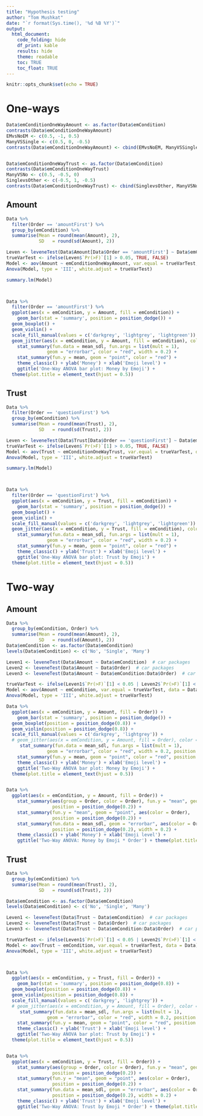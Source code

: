 ```yaml
---
title: "Hypothesis testing"
author: "Tom Mushkat"
date: "`r format(Sys.time(), '%d %B %Y')`"
output:
  html_document:
    code_folding: hide
    df_print: kable
    results: hide
    theme: readable
    toc: TRUE
    toc_float: TRUE
---
```


```r
knitr::opts_chunk$set(echo = TRUE)
```


# One-ways
```r

Data$emConditionOneWayAmount <- as.factor(Data$emCondition)
contrasts(Data$emConditionOneWayAmount)
EMvsNoEM <- c(0.5, -1, 0.5)
ManyVSSingle <- c(0.5, 0, -0.5)
contrasts(Data$emConditionOneWayAmount) <- cbind(EMvsNoEM, ManyVSSingle)


Data$emConditionOneWayTrust <- as.factor(Data$emCondition)
contrasts(Data$emConditionOneWayTrust)
ManyVSNo <- c(0.5, -0.5, 0)
SinglevsOther <- c(-0.5, 1, -0.5)
contrasts(Data$emConditionOneWayTrust) <- cbind(SinglevsOther, ManyVSNo)
```

## Amount
```r
Data %>% 
  filter(Order == 'amountFirst') %>% 
  group_by(emCondition) %>% 
  summarise(Mean = round(mean(Amount), 2),
            SD   = round(sd(Amount), 2))

Leven <- leveneTest(Data$Amount[Data$Order == 'amountFirst'] ~ Data$emConditionOneWayAmount[Data$Order == 'amountFirst'])  # car packages
trueVarTest <- ifelse(Leven$`Pr(>F)`[1] > 0.05, TRUE, FALSE)
Model <- aov(Amount ~ emConditionOneWayAmount, var.equal = trueVarTest, data = Data[Data$Order == 'amountFirst', ])
Anova(Model, type = 'III', white.adjust = trueVarTest)

summary.lm(Model)



Data %>% 
  filter(Order == 'amountFirst') %>% 
  ggplot(aes(x = emCondition, y = Amount, fill = emCondition)) + 
    geom_bar(stat = 'summary', position = position_dodge()) +
  geom_boxplot() + 
  geom_violin() +
  scale_fill_manual(values = c('darkgrey', 'lightgrey', 'lightgreen')) +
  geom_jitter(aes(x = emCondition, y = Amount, fill = emCondition), color = 'blue') + 
    stat_summary(fun.data = mean_sdl, fun.args = list(mult = 1), 
               geom = "errorbar", color = "red", width = 0.2) +
    stat_summary(fun.y = mean, geom = "point", color = "red") +
    theme_classic() + ylab('Money') + xlab('Emoji level') + 
    ggtitle('One-Way ANOVA bar plot: Money by Emoji') +
  theme(plot.title = element_text(hjust = 0.5))

```

## Trust
```r
Data %>% 
  filter(Order == 'questionFirst') %>% 
  group_by(emCondition) %>% 
  summarise(Mean = round(mean(Trust), 2),
            SD   = round(sd(Trust), 2))

Leven <- leveneTest(Data$Trust[Data$Order == 'questionFirst'] ~ Data$emConditionOneWayTrust[Data$Order == 'questionFirst'])  # car packages
trueVarTest <- ifelse(Leven$`Pr(>F)`[1] > 0.05, TRUE, FALSE)
Model <- aov(Trust ~ emConditionOneWayTrust, var.equal = trueVarTest, data = Data[Data$Order == 'questionFirst', ])
Anova(Model, type = 'III', white.adjust = trueVarTest)

summary.lm(Model)



Data %>% 
  filter(Order == 'questionFirst') %>% 
  ggplot(aes(x = emCondition, y = Trust, fill = emCondition)) + 
    geom_bar(stat = 'summary', position = position_dodge()) +
  geom_boxplot() + 
  geom_violin() +
  scale_fill_manual(values = c('darkgrey', 'lightgrey', 'lightgreen')) +
  geom_jitter(aes(x = emCondition, y = Trust, fill = emCondition), color = 'blue') + 
    stat_summary(fun.data = mean_sdl, fun.args = list(mult = 1), 
               geom = "errorbar", color = "red", width = 0.2) +
    stat_summary(fun.y = mean, geom = "point", color = "red") +
    theme_classic() + ylab('Trust') + xlab('Emoji level') + 
    ggtitle('One-Way ANOVA bar plot: Trust by Emoji') +
  theme(plot.title = element_text(hjust = 0.5))
```

# Two-way
## Amount
```r
Data %>% 
  group_by(emCondition, Order) %>% 
  summarise(Mean = round(mean(Amount), 2),
            SD   = round(sd(Amount), 2))
Data$emCondition <- as.factor(Data$emCondition)
levels(Data$emCondition) <- c('No', 'Single', 'Many')

Leven1 <- leveneTest(Data$Amount ~ Data$emCondition)  # car packages
Leven2 <- leveneTest(Data$Amount ~ Data$Order)  # car packages
Leven3 <- leveneTest(Data$Amount ~ Data$emCondition:Data$Order)  # car packages

trueVarTest <- ifelse(Leven1$`Pr(>F)`[1] < 0.05 | Leven2$`Pr(>F)`[1] < 0.05 | Leven3$`Pr(>F)`[1] < 0.05, TRUE, FALSE)
Model <- aov(Amount ~ emCondition, var.equal = trueVarTest, data = Data)
Anova(Model, type = 'III', white.adjust = trueVarTest)

Data %>% 
  ggplot(aes(x = emCondition, y = Amount, fill = Order)) + 
    geom_bar(stat = 'summary', position = position_dodge()) +
  geom_boxplot(position = position_dodge(0.8)) + 
  geom_violin(position = position_dodge(0.8)) +
  scale_fill_manual(values = c('darkgrey', 'lightgrey')) +
  # geom_jitter(aes(x = emCondition, y = Amount, fill = Order), color = 'blue') + 
     stat_summary(fun.data = mean_sdl, fun.args = list(mult = 1), 
               geom = "errorbar", color = "red", width = 0.2, position = position_dodge(0.8)) +
    stat_summary(fun.y = mean, geom = "point", color = "red", position = position_dodge(0.8)) +
    theme_classic() + ylab('Money') + xlab('Emoji level') + 
    ggtitle('Two-Way ANOVA bar plot: Money by Emoji') +
  theme(plot.title = element_text(hjust = 0.5))


Data %>% 
  ggplot(aes(x = emCondition, y = Amount, fill = Order)) + 
    stat_summary(aes(group = Order, color = Order), fun.y = "mean", geom = "line", 
                 position = position_dodge(0.2)) + 
    stat_summary(fun.y = "mean", geom = "point", aes(color = Order), 
                 position = position_dodge(0.2)) + 
    stat_summary(fun.data = mean_sdl, geom = "errorbar", aes(color = Order),
                 position = position_dodge(0.2), width = 0.2) + 
    theme_classic() + ylab('Money') + xlab('Emoji level') + 
    ggtitle('Two-Way ANOVA: Money by Emoji * Order') + theme(plot.title = element_text(hjust = 0.5)) 

```

## Trust
```r
Data %>% 
  group_by(emCondition) %>% 
  summarise(Mean = round(mean(Trust), 2),
            SD   = round(sd(Trust), 2))

Data$emCondition <- as.factor(Data$emCondition)
levels(Data$emCondition) <- c('No', 'Single', 'Many')

Leven1 <- leveneTest(Data$Trust ~ Data$emCondition)  # car packages
Leven2 <- leveneTest(Data$Trust ~ Data$Order)  # car packages
Leven3 <- leveneTest(Data$Trust ~ Data$emCondition:Data$Order)  # car packages

trueVarTest <- ifelse(Leven1$`Pr(>F)`[1] < 0.05 | Leven2$`Pr(>F)`[1] < 0.05 | Leven3$`Pr(>F)`[1] < 0.05, TRUE, FALSE)
Model <- aov(Trust ~ emCondition, var.equal = trueVarTest, data = Data)
Anova(Model, type = 'III', white.adjust = trueVarTest)



Data %>% 
  ggplot(aes(x = emCondition, y = Trust, fill = Order)) + 
    geom_bar(stat = 'summary', position = position_dodge(0.8)) +
  geom_boxplot(position = position_dodge(0.8)) + 
  geom_violin(position = position_dodge(0.8)) +
  scale_fill_manual(values = c('darkgrey', 'lightgrey')) +
  # geom_jitter(aes(x = emCondition, y = Amount, fill = Order), color = 'blue') + 
     stat_summary(fun.data = mean_sdl, fun.args = list(mult = 1), 
               geom = "errorbar", color = "red", width = 0.2, position = position_dodge(0.8)) +
    stat_summary(fun.y = mean, geom = "point", color = "red", position = position_dodge(0.8)) +
    theme_classic() + ylab('Trust') + xlab('Emoji level') + 
    ggtitle('Two-Way ANOVA bar plot: Trust by Emoji') +
  theme(plot.title = element_text(hjust = 0.5))


Data %>% 
  ggplot(aes(x = emCondition, y = Trust, fill = Order)) + 
    stat_summary(aes(group = Order, color = Order), fun.y = "mean", geom = "line", 
                 position = position_dodge(0.2)) + 
    stat_summary(fun.y = "mean", geom = "point", aes(color = Order), 
                 position = position_dodge(0.2)) + 
    stat_summary(fun.data = mean_sdl, geom = "errorbar", aes(color = Order),
                 position = position_dodge(0.2), width = 0.2) + 
    theme_classic() + ylab('Trust') + xlab('Emoji level') + 
    ggtitle('Two-Way ANOVA: Trust by Emoji * Order') + theme(plot.title = element_text(hjust = 0.5)) 

```


